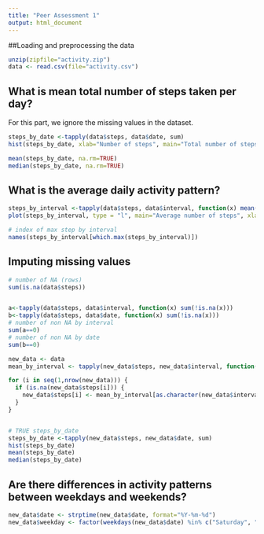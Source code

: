 ```yaml
---
title: "Peer Assessment 1"
output: html_document
---
```


##Loading and preprocessing the data

```r
unzip(zipfile="activity.zip")
data <- read.csv(file="activity.csv")
```

## What is mean total number of steps taken per day?
For this part, we ignore the missing values in the dataset.
```r
steps_by_date <-tapply(data$steps, data$date, sum)
hist(steps_by_date, xlab="Number of steps", main="Total number of steps taken each day")
```


```r
mean(steps_by_date, na.rm=TRUE)
median(steps_by_date, na.rm=TRUE)
```

## What is the average daily activity pattern?
```r
steps_by_interval <-tapply(data$steps, data$interval, function(x) mean(x, na.rm=TRUE))
plot(steps_by_interval, type = "l", main="Average number of steps", xlab="5-minute interval", ylab="Average number of steps")
```

```r
# index of max step by interval
names(steps_by_interval[which.max(steps_by_interval)])

```

## Imputing missing values
```r
# number of NA (rows)
sum(is.na(data$steps))


a<-tapply(data$steps, data$interval, function(x) sum(!is.na(x)))
b<-tapply(data$steps, data$date, function(x) sum(!is.na(x)))
# number of non NA by interval
sum(a==0)
# number of non NA by date
sum(b==0)

new_data <- data
mean_by_interval <- tapply(new_data$steps, new_data$interval, function(x) mean(x, na.rm=TRUE))

for (i in seq(1,nrow(new_data))) {
  if (is.na(new_data$steps[i])) {
    new_data$steps[i] <- mean_by_interval[as.character(new_data$interval[i])]
  }
}


# TRUE steps_by_date
steps_by_date <-tapply(new_data$steps, new_data$date, sum)
hist(steps_by_date)
mean(steps_by_date)
median(steps_by_date)
```

## Are there differences in activity patterns between weekdays and weekends?

```r
new_data$date <- strptime(new_data$date, format="%Y-%m-%d")
new_data$weekday <- factor(weekdays(new_data$date) %in% c("Saturday", "Sunday"), labels=c("weekday", "weekend"))
```
